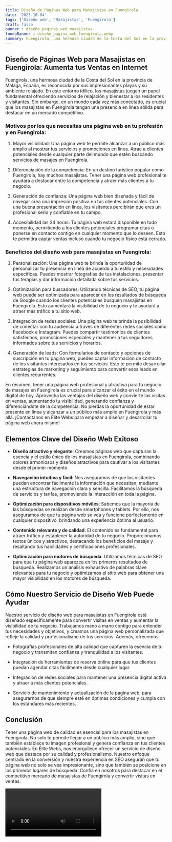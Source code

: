 ```yaml
---
title: Diseño de Páginas Web para Masajistas en Fuengirola
date: '2023-10-04'
tags: ['Diseño web', 'Masajistas', 'Fuengirola']
draft: false
banner : diseño_paginas_web_masajistas
fondoBanner : diseño_pagina_web_fuengirola.webp
summary: Fuengirola, una hermosa ciudad de la Costa del Sol en la provincia de Málaga, España, es reconocida por sus impresionantes playas y su ambiente relajado. En este entorno idílico, los masajistas juegan un papel fundamental ofreciendo servicios de relajación y bienestar a los residentes y visitantes. Sin embargo, en un mundo cada vez más conectado, es crucial que los masajistas en Fuengirola tengan una presencia en línea sólida para destacar en un mercado competitivo.
---
```


## Diseño de Páginas Web para Masajistas en Fuengirola: Aumenta tus Ventas en Internet

Fuengirola, una hermosa ciudad de la Costa del Sol en la provincia de Málaga, España, es reconocida por sus impresionantes playas y su ambiente relajado. En este entorno idílico, los masajistas juegan un papel fundamental ofreciendo servicios de relajación y bienestar a los residentes y visitantes. Sin embargo, en un mundo cada vez más conectado, es crucial que los masajistas en Fuengirola tengan una presencia en línea sólida para destacar en un mercado competitivo.

### Motivos por los que necesitas una página web en tu profesión y en Fuengirola:

1. Mayor visibilidad: Una página web te permite alcanzar a un público más amplio al mostrar tus servicios y promociones en línea. Atrae a clientes potenciales desde cualquier parte del mundo que estén buscando servicios de masajes en Fuengirola. 

2. Diferenciación de la competencia: En un destino turístico popular como Fuengirola, hay muchos masajistas. Tener una página web profesional te ayudará a destacar entre la competencia y atraer más clientes a tu negocio.

3. Generación de confianza: Una página web bien diseñada y fácil de navegar crea una impresión positiva en tus clientes potenciales. Con una buena presentación en línea, los visitantes percibirán que eres un profesional serio y confiable en tu campo.

4. Accesibilidad las 24 horas: Tu página web estará disponible en todo momento, permitiendo a los clientes potenciales programar citas o ponerse en contacto contigo en cualquier momento que lo deseen. Esto te permitirá captar ventas incluso cuando tu negocio físico está cerrado.

### Beneficios del diseño web para masajistas en Fuengirola:

1. Personalización: Una página web te brinda la oportunidad de personalizar tu presencia en línea de acuerdo a tu estilo y necesidades específicas. Puedes mostrar fotografías de tus instalaciones, presentar tus terapias y dar información detallada sobre tus servicios.

2. Optimización para buscadores: Utilizando técnicas de SEO, tu página web puede ser optimizada para aparecer en los resultados de búsqueda de Google cuando los clientes potenciales busquen masajistas en Fuengirola. Esto aumentará la visibilidad de tu negocio y te ayudará a atraer más tráfico a tu sitio web.

3. Integración de redes sociales: Una página web te brinda la posibilidad de conectar con tu audiencia a través de diferentes redes sociales como Facebook e Instagram. Puedes compartir testimonios de clientes satisfechos, promociones especiales y mantener a tus seguidores informados sobre tus servicios y horarios.

4. Generación de leads: Con formularios de contacto y opciones de suscripción en tu página web, puedes captar información de contacto de los visitantes interesados en tus servicios. Esto te permite desarrollar estrategias de marketing y seguimiento para convertir esos leads en clientes recurrentes.

En resumen, tener una página web profesional y atractiva para tu negocio de masajes en Fuengirola es crucial para alcanzar el éxito en el mundo digital de hoy. Aprovecha las ventajas del diseño web y convierte las visitas en ventas, aumentando tu visibilidad, generando confianza y diferenciándote de la competencia. No pierdas la oportunidad de estar presente en línea y alcanzar a un público más amplio en Fuengirola y más allá. ¡Contáctanos en Élite Webs para empezar a diseñar y desarrollar tu página web ahora mismo!

<GifSeo />

<Cta />

## Elementos Clave del Diseño Web Exitoso

- **Diseño atractivo y elegante**: Creamos páginas web que capturan la esencia y el estilo único de los masajistas en Fuengirola, combinando colores armoniosos y diseños atractivos para cautivar a los visitantes desde el primer momento.

- **Navegación intuitiva y fácil**: Nos aseguramos de que los visitantes puedan encontrar fácilmente la información que necesitan, mediante una estructura de navegación clara y sencilla. Facilitamos la búsqueda de servicios y tarifas, promoviendo la interacción en toda la página.

- **Optimización para dispositivos móviles**: Sabemos que la mayoría de las búsquedas se realizan desde smartphones y tablets. Por ello, nos aseguramos de que tu página web se vea y funcione perfectamente en cualquier dispositivo, brindando una experiencia óptima al usuario.

- **Contenido relevante y de calidad**: El contenido es fundamental para atraer tráfico y establecer la autoridad de tu negocio. Proporcionamos textos únicos y atractivos, destacando los beneficios del masaje y resaltando tus habilidades y certificaciones profesionales.

- **Optimización para motores de búsqueda**: Utilizamos técnicas de SEO para que tu página web aparezca en los primeros resultados de búsqueda. Realizamos un análisis exhaustivo de palabras clave relevantes para tu negocio y optimizamos el sitio web para obtener una mayor visibilidad en los motores de búsqueda.

## Cómo Nuestro Servicio de Diseño Web Puede Ayudar

Nuestro servicio de diseño web para masajistas en Fuengirola está diseñado específicamente para convertir visitas en ventas y aumentar la visibilidad de tu negocio. Trabajamos mano a mano contigo para entender tus necesidades y objetivos, y creamos una página web personalizada que refleje la calidad y profesionalismo de tus servicios. Además, ofrecemos:

- Fotografías profesionales de alta calidad que capturen la esencia de tu negocio y transmitan confianza y tranquilidad a los visitantes.

- Integración de herramientas de reserva online para que tus clientes puedan agendar citas fácilmente desde cualquier lugar.

- Integración de redes sociales para mantener una presencia digital activa y atraer a más clientes potenciales.

- Servicio de mantenimiento y actualización de la página web, para asegurarnos de que siempre esté en óptimas condiciones y cumpla con los estándares más recientes.

## Conclusión

Tener una página web de calidad es esencial para los masajistas en Fuengirola. No solo te permite llegar a un público más amplio, sino que también establece tu imagen profesional y genera confianza en tus clientes potenciales. En Élite Webs, nos enorgullece ofrecer un servicio de diseño web que destaca por su calidad y profesionalismo. Nuestro enfoque centrado en la conversión y nuestra experiencia en SEO aseguran que tu página web no solo se vea impresionante, sino que también se posicione en los primeros lugares de búsqueda. Confía en nosotros para destacar en el competitivo mercado de masajistas de Fuengirola y convertir visitas en ventas.

<Video />

<CtaBot job='Masajistas' city='Fuengirola'/>

<Gmaps query='Fuengirola+españa+maps' />